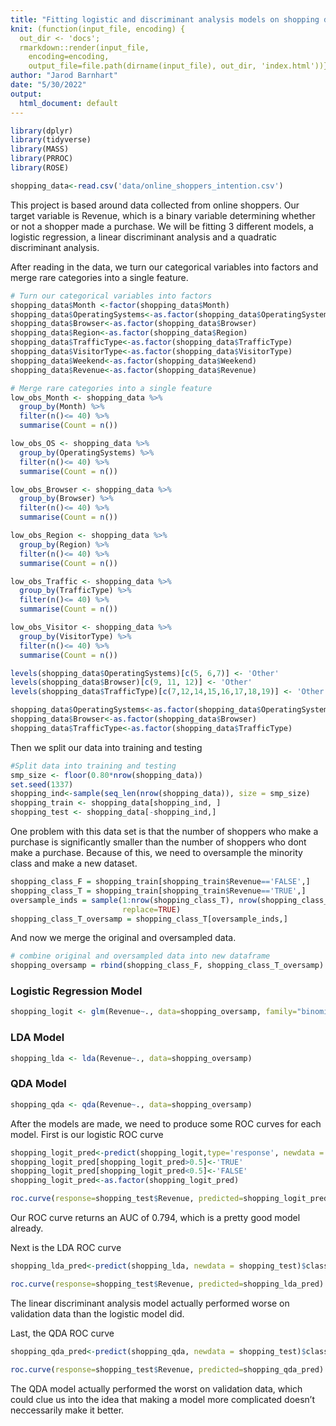 ```yaml
---
title: "Fitting logistic and discriminant analysis models on shopping data"
knit: (function(input_file, encoding) {
  out_dir <- 'docs';
  rmarkdown::render(input_file,
    encoding=encoding,
    output_file=file.path(dirname(input_file), out_dir, 'index.html'))})
author: "Jarod Barnhart"
date: "5/30/2022"
output:
  html_document: default
---
```

```r
library(dplyr)
library(tidyverse)
library(MASS)
library(PRROC)
library(ROSE)
```

```r
shopping_data<-read.csv('data/online_shoppers_intention.csv')
```
This project is based around data collected from online shoppers. Our target
variable is Revenue, which is a binary variable determining whether or not a
shopper made a purchase. We will be fitting 3 different models, a logistic
regression, a linear discriminant analysis and a quadratic discriminant 
analysis.

After reading in the data, we turn our categorical variables into factors and
merge rare categories into a single feature.
```r
# Turn our categorical variables into factors
shopping_data$Month <-factor(shopping_data$Month)
shopping_data$OperatingSystems<-as.factor(shopping_data$OperatingSystems)
shopping_data$Browser<-as.factor(shopping_data$Browser)
shopping_data$Region<-as.factor(shopping_data$Region)
shopping_data$TrafficType<-as.factor(shopping_data$TrafficType)
shopping_data$VisitorType<-as.factor(shopping_data$VisitorType)
shopping_data$Weekend<-as.factor(shopping_data$Weekend)
shopping_data$Revenue<-as.factor(shopping_data$Revenue)
```

```r
# Merge rare categories into a single feature
low_obs_Month <- shopping_data %>%
  group_by(Month) %>%
  filter(n()<= 40) %>%
  summarise(Count = n()) 

low_obs_OS <- shopping_data %>%
  group_by(OperatingSystems) %>%
  filter(n()<= 40) %>%
  summarise(Count = n()) 

low_obs_Browser <- shopping_data %>%
  group_by(Browser) %>%
  filter(n()<= 40) %>%
  summarise(Count = n()) 

low_obs_Region <- shopping_data %>%
  group_by(Region) %>%
  filter(n()<= 40) %>%
  summarise(Count = n())

low_obs_Traffic <- shopping_data %>%
  group_by(TrafficType) %>%
  filter(n()<= 40) %>%
  summarise(Count = n())

low_obs_Visitor <- shopping_data %>%
  group_by(VisitorType) %>%
  filter(n()<= 40) %>%
  summarise(Count = n())

levels(shopping_data$OperatingSystems)[c(5, 6,7)] <- 'Other'
levels(shopping_data$Browser)[c(9, 11, 12)] <- 'Other'
levels(shopping_data$TrafficType)[c(7,12,14,15,16,17,18,19)] <- 'Other'

shopping_data$OperatingSystems<-as.factor(shopping_data$OperatingSystems)
shopping_data$Browser<-as.factor(shopping_data$Browser)
shopping_data$TrafficType<-as.factor(shopping_data$TrafficType)
```
Then we split our data into training and testing

```r
#Split data into training and testing
smp_size <- floor(0.80*nrow(shopping_data))
set.seed(1337)
shopping_ind<-sample(seq_len(nrow(shopping_data)), size = smp_size)
shopping_train <- shopping_data[shopping_ind, ]
shopping_test <- shopping_data[-shopping_ind,]
```
One problem with this data set is that the number of shoppers who make a purchase
is significantly smaller than the number of shoppers who dont make a purchase. 
Because of this, we need to oversample the minority class and make a new dataset.

```r
shopping_class_F = shopping_train[shopping_train$Revenue=='FALSE',]
shopping_class_T = shopping_train[shopping_train$Revenue=='TRUE',]
oversample_inds = sample(1:nrow(shopping_class_T), nrow(shopping_class_F),
                         replace=TRUE)
shopping_class_T_oversamp = shopping_class_T[oversample_inds,]
```

And now we merge the original and oversampled data.
```r
# combine original and oversampled data into new dataframe
shopping_oversamp = rbind(shopping_class_F, shopping_class_T_oversamp)
```

### Logistic Regression Model
```r
shopping_logit <- glm(Revenue~., data=shopping_oversamp, family="binomial")
```

### LDA Model
```r
shopping_lda <- lda(Revenue~., data=shopping_oversamp)
```

### QDA Model
```r
shopping_qda <- qda(Revenue~., data=shopping_oversamp) 
```

After the models are made, we need to produce some ROC curves for each model.
First is our logistic ROC curve
```r
shopping_logit_pred<-predict(shopping_logit,type='response', newdata = shopping_test)
shopping_logit_pred[shopping_logit_pred>0.5]<-'TRUE'
shopping_logit_pred[shopping_logit_pred<0.5]<-'FALSE'
shopping_logit_pred<-as.factor(shopping_logit_pred)

roc.curve(response=shopping_test$Revenue, predicted=shopping_logit_pred)
```
Our ROC curve returns an AUC of 0.794, which is a pretty good model already.

Next is the LDA ROC curve
```r
shopping_lda_pred<-predict(shopping_lda, newdata = shopping_test)$class

roc.curve(response=shopping_test$Revenue, predicted=shopping_lda_pred)
```
The linear discriminant analysis model actually performed worse on validation
data than the logistic model did.

Last, the QDA ROC curve
```r
shopping_qda_pred<-predict(shopping_qda, newdata = shopping_test)$class

roc.curve(response=shopping_test$Revenue, predicted=shopping_qda_pred)
```
The QDA model actually performed the worst on validation data, which could clue 
us into the idea that making a model more complicated doesn't neccessarily make
it better.
